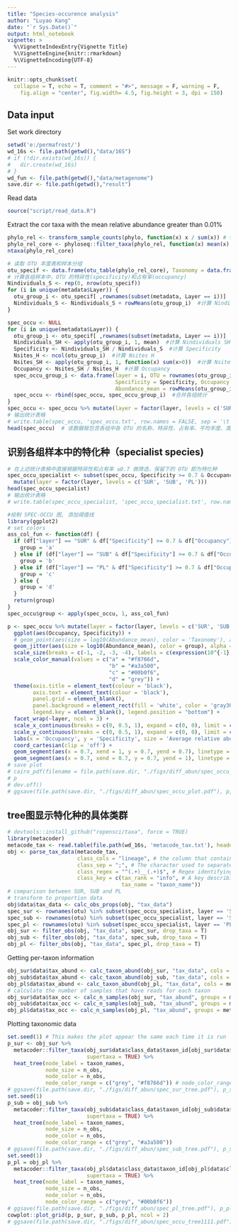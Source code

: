 ---
title: "Species-occurence analysis"
author: "Luyao Kang"
date: "`r Sys.Date()`"
output: html_notebook
vignette: >
  %\VignetteIndexEntry{Vignette Title}
  %\VignetteEngine{knitr::rmarkdown}
  %\VignetteEncoding{UTF-8}
---
```{r setup, include = F}
knitr::opts_chunk$set(
  collapse = T, echo = T, comment = "#>", message = F, warning = F,
	fig.align = "center", fig.width= 4.5, fig.height = 3, dpi = 150)
```
## Data input 
Set work directory
```{r}
setwd('e:/permafrost/')
wd_16s <- file.path(getwd(),"data/16S")
# if (!dir.exists(wd_16s)) {
#   dir.create(wd_16s)
# }
wd_fun <- file.path(getwd(),"data/metagenome")
save.dir <- file.path(getwd(),"result")
```
Read data
```{r}
source("script/read_data.R")
```
Extract the cor taxa with the mean relative abundance greater than 0.01%
```{r}
phylo_rel <- transform_sample_counts(phylo, function(x) x / sum(x)) # transfor the counts table to relative abundance table 
phylo_rel_core <- phyloseq::filter_taxa(phylo_rel, function(x) mean(x) > .0001, TRUE)
ntaxa(phylo_rel_core)
```
```{r}
# 读取 OTU 丰度表和样本分组
otu_specif <- data.frame(otu_table(phylo_rel_core), Taxonomy = data.frame(tax_table(phylo_rel_core))$Phylum) 
# 计算各组样本中，OTU 的特异性(specificity)和占有率(occupancy)
Nindividuals_S <- rep(0, nrow(otu_specif))
for (i in unique(metadata$Layer)) {
  otu_group_i <- otu_specif[ ,rownames(subset(metadata, Layer == i))]
  Nindividuals_S <- Nindividuals_S + rowMeans(otu_group_i)  #计算 Nindividuals S
}
```
```{r}
spec_occu <- NULL
for (i in unique(metadata$Layer)) {
  otu_group_i <- otu_specif[ ,rownames(subset(metadata, Layer == i))]
  Nindividuals_SH <- apply(otu_group_i, 1, mean)  #计算 Nindividuals SH
  Specificity <- Nindividuals_SH / Nindividuals_S  #计算 Specificity
  Nsites_H <- ncol(otu_group_i)  #计算 Nsites H
  Nsites_SH <- apply(otu_group_i, 1, function(x) sum(x>0))  #计算 Nsites SH
  Occupancy <- Nsites_SH / Nsites_H  #计算 Occupancy
  spec_occu_group_i <- data.frame(layer = i, OTU = rownames(otu_group_i), 
                                  Specificity = Specificity, Occupancy = Occupancy, 
                                  Abundance_mean = rowMeans(otu_group_i), Taxonomy = otu_specif$Taxonomy)
  spec_occu <- rbind(spec_occu, spec_occu_group_i)  #合并各组统计
}
spec_occu <- spec_occu %>% mutate(layer = factor(layer, levels = c('SUR', 'SUB', 'PL')))
# 输出统计表格
# write.table(spec_occu, 'spec_occu.txt', row.names = FALSE, sep = '\t', quote = FALSE)
head(spec_occu)  # 该数据框包含各组中各 OTU 的名称、特异性、占有率、平均丰度、类群信息等
```
## 识别各组样本中的特化种（specialist species)
```{r}
# 在上述统计表格中直接根据特异性和占有率 ≥0.7 做筛选，保留下的 OTU 即为特化种
spec_occu_specialist <- subset(spec_occu, Specificity >= 0.7 & Occupancy >= 0.7) %>% 
  mutate(layer = factor(layer, levels = c('SUR', 'SUB', 'PL')))
head(spec_occu_specialist)
# 输出统计表格
# write.table(spec_occu_specialist, 'spec_occu_specialist.txt', row.names = FALSE, sep = '\t', quote = FALSE)
```
```{r, fig.width=6.5, fig.height=4.5}
#绘制 SPEC-OCCU 图, 添加阈值线
library(ggplot2)
# set colors
ass_col_fun <- function(df) {
  if (df["layer"] == "SUR" & df["Specificity"] >= 0.7 & df["Occupancy"] >= 0.7) {
    group = 'a'
  } else if (df["layer"] == "SUB" & df["Specificity"] >= 0.7 & df["Occupancy"] >= 0.7) {
    group = 'b'
  } else if (df["layer"] == "PL" & df["Specificity"] >= 0.7 & df["Occupancy"] >= 0.7) {
    group = 'c'
  } else {
    group = 'd'
  } 
  return(group)
}
spec_occu$group <- apply(spec_occu, 1, ass_col_fun)

p <- spec_occu %>% mutate(layer = factor(layer, levels = c('SUR', 'SUB', 'PL'))) %>%
  ggplot(aes(Occupancy, Specificity)) +
  # geom_point(aes(size = log10(Abundance_mean), color = 'Taxonomy'), alpha = 0.5) +
  geom_jitter(aes(size = log10(Abundance_mean), color = group), alpha = 0.8) +  #如果觉得普通散点图中的点重叠严重不好看，可以仿照 Gweon et al (2021) 使用抖动点图来展示
  scale_size(breaks = c(-1, -2, -3, -4), labels = c(expression(10^{-1}), expression(10^{-2}), expression(10^{-3}), expression(10^{-4})), range = c(0, 1)) +
  scale_color_manual(values = c("a" = "#f8766d",
                                "b" = "#a3a500",
                                "c" = "#00b0f6",
                                "d" = "grey")) +
  theme(axis.title = element_text(colour = 'black'),
        axis.text = element_text(colour = 'black'),
        panel.grid = element_blank(), 
        panel.background = element_rect(fill = 'white', color = 'gray30'), 
        legend.key = element_blank(), legend.position = "bottom") +
  facet_wrap(~layer, ncol = 3) +
  scale_x_continuous(breaks = c(0, 0.5, 1), expand = c(0, 0), limit = c(0, 1)) +
  scale_y_continuous(breaks = c(0, 0.5, 1), expand = c(0, 0), limit = c(0, 1)) +
  labs(x = 'Occupancy', y = 'Specificity', size = 'Average relative abundance') + # add color option, color = 'Taxonomy'
  coord_cartesian(clip = 'off') +
  geom_segment(aes(x = 0.7, xend = 1, y = 0.7, yend = 0.7), linetype = 2, size=.25)+
  geom_segment(aes(x = 0.7, xend = 0.7, y = 0.7, yend = 1), linetype = 2, size=.25)
# save plot
# cairo_pdf(filename = file.path(save.dir, "./figs/diff_abun/spec_occu_plot.pdf"), width = 8.5, height = 4.1, onefile = TRUE)
# p
# dev.off()
# ggsave(file.path(save.dir, "./figs/diff_abun/spec_occu_plot.pdf"), p, width = 90, height = 90, units = "mm")
```
## tree图显示特化种的具体类群
```{r}
# devtools::install_github("ropensci/taxa", force = TRUE)
library(metacoder)
metacode_tax <- read.table(file.path(wd_16s, 'metacode_tax.txt'), header=T, sep="\t", comment.char="")
obj <- parse_tax_data(metacode_tax,
                      class_cols = "lineage", # the column that contains taxonomic information
                      class_sep = ";", # The character used to separate taxa in the classification
                      class_regex = "^(.+)__(.+)$", # Regex identifying where the data for each taxon is
                      class_key = c(tax_rank = "info", # A key describing each regex capture group
                                    tax_name = "taxon_name"))
# comparison between SUR, SUB and PL
# transform to proportion data
obj$data$tax_data <- calc_obs_props(obj, "tax_data")
spec_sur <- rownames(otu) %in% subset(spec_occu_specialist, layer == 'SUR')$OTU
spec_sub <- rownames(otu) %in% subset(spec_occu_specialist, layer == 'SUB')$OTU
spec_pl <- rownames(otu) %in% subset(spec_occu_specialist, layer == 'PL')$OTU
obj_sur <- filter_obs(obj, "tax_data", spec_sur, drop_taxa = T)
obj_sub <- filter_obs(obj, "tax_data", spec_sub, drop_taxa = T)
obj_pl <- filter_obs(obj, "tax_data", spec_pl, drop_taxa = T)
```
Getting per-taxon information
```{r}
obj_sur$data$tax_abund <- calc_taxon_abund(obj_sur, "tax_data", cols = metadata$sample_id)
obj_sub$data$tax_abund <- calc_taxon_abund(obj_sub, "tax_data", cols = metadata$sample_id)
obj_pl$data$tax_abund <- calc_taxon_abund(obj_pl, "tax_data", cols = metadata$sample_id)
# calculate the number of samples that have reads for each taxon
obj_sur$data$tax_occ <- calc_n_samples(obj_sur, "tax_abund", groups = metadata$layer, cols = metadata$sample_id)
obj_sub$data$tax_occ <- calc_n_samples(obj_sub, "tax_abund", groups = metadata$layer, cols = metadata$sample_id)
obj_pl$data$tax_occ <- calc_n_samples(obj_pl, "tax_abund", groups = metadata$layer, cols = metadata$sample_id)
```
Plotting taxonomic data
```{r, fig.align='center', fig.width=8, fig.height=8}
set.seed(1) # This makes the plot appear the same each time it is run 
p_sur <- obj_sur %>% 
  metacoder::filter_taxa(obj_sur$data$class_data$taxon_id[obj_sur$data$class_data$tax_rank == 'o'], 
                         supertaxa = TRUE) %>%
  heat_tree(node_label = taxon_names,
            node_size = n_obs,
            node_color = n_obs,
            node_color_range = c("grey", "#f8766d")) # node_color_range = c("grey", "#cfb05b")
# ggsave(file.path(save.dir, "./figs/diff_abun/spec_sur_tree.pdf"), p_sur, width = 89, height = 59, units = "mm")
set.seed(1) 
p_sub = obj_sub %>% 
  metacoder::filter_taxa(obj_sub$data$class_data$taxon_id[obj_sub$data$class_data$tax_rank == 'o'], 
                         supertaxa = TRUE) %>%
  heat_tree(node_label = taxon_names,
            node_size = n_obs,
            node_color = n_obs,
            node_color_range = c("grey", "#a3a500"))
# ggsave(file.path(save.dir, "./figs/diff_abun/spec_sub_tree.pdf"), p_sub, width = 89, height = 59, units = "mm")
set.seed(1) 
p_pl = obj_pl %>% 
  metacoder::filter_taxa(obj_pl$data$class_data$taxon_id[obj_pl$data$class_data$tax_rank == 'o'], 
                         supertaxa = TRUE) %>%
  heat_tree(node_label = taxon_names,
            node_size = n_obs,
            node_color = n_obs,
            node_color_range = c("grey", "#00b0f6"))
# ggsave(file.path(save.dir, "./figs/diff_abun/spec_pl_tree.pdf"), p_pl, width = 89, height = 59, units = "mm")
cowplot::plot_grid(p, p_sur, p_sub, p_pl, ncol = 2)
# ggsave(file.path(save.dir, "./figs/diff_abun/spec_occu_tree1111.pdf"), spec_occu_tree, width = 180, height = 180, units = "mm")
```


